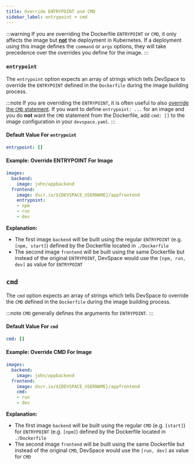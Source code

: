 ```yaml
---
title: Override ENTRYPOINT and CMD
sidebar_label: entrypoint + cmd
---
```


:::warning
If you are overriding the Dockerfile `ENTRYPOINT` or `CMD`, it only affects the image but <u>**not**</u> the deployment in Kubernetes. If a deployment using this image defines the `command` or `args` options, they will take precedence over the overrides you define for the image.
:::

### `entrypoint`
The `entrypoint` option expects an array of strings which tells DevSpace to override the `ENTRYPOINT` defined in the `Dockerfile` during the image building process.

:::note
If you are overriding the `ENTRYPOINT`, it is often useful to also [override the `CMD` statement](#cmd). If you want to define `entrypoint: ...` for an image and you do **not** want the `CMD` statement from the Dockerfile, add `cmd: []` to the image configuration in your `devspace.yaml`.
:::

#### Default Value For `entrypoint`
```yaml
entrypoint: []
```

#### Example: Override ENTRYPOINT For Image
```yaml
images:
  backend:
    image: john/appbackend
  frontend:
    image: dscr.io/${DEVSPACE_USERNAME}/appfrontend
    entrypoint:
    - npm
    - run
    - dev
```
**Explanation:**  
- The first image `backend` will be built using the regular `ENTRYPOINT` (e.g. `[npm, start]`) defined by the Dockerfile located in `./Dockerfile`
- The second image `frontend` will be built using the same Dockerfile but instead of the original `ENTRYPOINT`, DevSpace would use the `[npm, run, dev]` as value for `ENTRYPOINT`


## `cmd`
The `cmd` option expects an array of strings which tells DevSpace to override the `CMD` defined in the `Dockerfile` during the image building process.

:::note
`CMD` generally defines the arguments for `ENTRYPOINT`.
:::

#### Default Value For `cmd`
```yaml
cmd: []
```

#### Example: Override CMD For Image
```yaml
images:
  backend:
    image: john/appbackend
  frontend:
    image: dscr.io/${DEVSPACE_USERNAME}/appfrontend
    cmd:
    - run
    - dev
```
**Explanation:**  
- The first image `backend` will be built using the regular `CMD` (e.g. `[start]`) for `ENTRYPOINT` (e.g. `[npm]`) defined by the Dockerfile located in `./Dockerfile`
- The second image `frontend` will be built using the same Dockerfile but instead of the original `CMD`, DevSpace would use the `[run, dev]` as value for `CMD`
